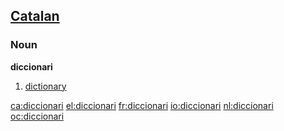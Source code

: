 ==[[Catalan]]==

===Noun===
'''diccionari'''
# [[dictionary]]

[[ca:diccionari]]
[[el:diccionari]]
[[fr:diccionari]]
[[io:diccionari]]
[[nl:diccionari]]
[[oc:diccionari]]